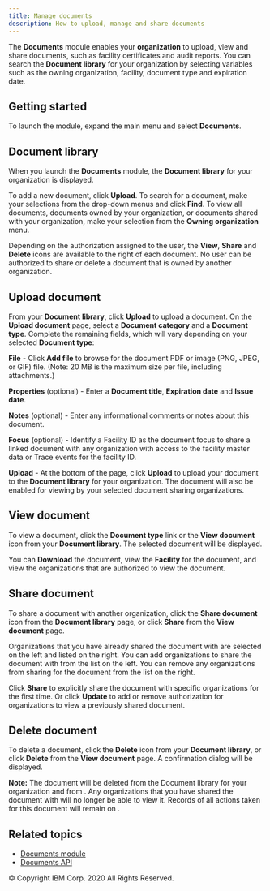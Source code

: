 ```yaml
---
title: Manage documents
description: How to upload, manage and share documents
---
```


<PageDescription>

The **<SolutionName />** **Documents** module enables your **organization** to upload,
view and share documents, such as facility certificates and audit reports. You can
search the **Document library** for your organization by selecting variables such as
the owning organization, facility, document type and expiration date.

</PageDescription>

## Getting started

To launch the module, expand the <SolutionName /> main menu and select **Documents**.

## Document library

When you launch the **Documents** module, the **Document library** for your organization
is displayed.

To add a new document, click **Upload**. To search for a document, make your selections
from the drop-down menus and click **Find**. To view all documents, documents owned by
your organization, or documents shared with your organization, make your selection from
the **Owning organization** menu.

Depending on the authorization assigned to the user, the **View**, **Share** and **Delete**
icons are available to the right of each document. No user can be authorized to share or
delete a document that is owned by another organization.

## Upload document

From your **Document library**, click **Upload** to upload a document. On the **Upload
document** page, select a **Document category** and a **Document type**. Complete
the remaining fields, which will vary depending on your selected **Document type**:

**File** - Click **Add file** to browse for the document PDF or image (PNG, JPEG, or GIF)
file. (Note: 20 MB is the maximum size per file, including attachments.)

**Properties** (optional) - Enter a **Document title**, **Expiration date** and **Issue date**.

**Notes** (optional) - Enter any informational comments or notes about this document.

**Focus** (optional) - Identify a Facility ID as the document focus to share a linked
document with any organization with access to the facility master data or Trace events
for the facility ID.

**Upload** - At the bottom of the page, click **Upload** to upload your document to
the **Document library** for your organization. The document will also be enabled for
viewing by your selected document sharing organizations.

## View document

To view a document, click the **Document type** link or the **View document** icon from
your **Document library**. The selected document will be displayed.

You can **Download** the document, view the **Facility** for the document, and view the
organizations that are authorized to view the document.

## Share document

To share a document with another organization, click the **Share document** icon
from the **Document library** page, or click **Share** from the **View document** page.

Organizations that you have already shared the document with are selected on the left
and listed on the right. You can add organizations to share the document with from the
list on the left. You can remove any organizations from sharing for the document from
the list on the right.

Click **Share** to explicitly share the document with specific organizations for the
first time. Or click **Update** to add or remove authorization for organizations to view
a previously shared document.

## Delete document

To delete a document, click the **Delete** icon from your **Document library**, or
click **Delete** from the **View document** page. A confirmation dialog will be displayed.

**Note:** The document will be deleted from the Document library for your organization and
from <SolutionName />. Any organizations that you have shared the document with will no longer be
able to view it. Records of all actions taken for this document will remain on <SolutionName />.

## Related topics

- [Documents module](/modules/documents)
- [Documents API](/apis/documents-api)

<PageCopyright>© Copyright IBM Corp. 2020 All Rights Reserved.</PageCopyright>
